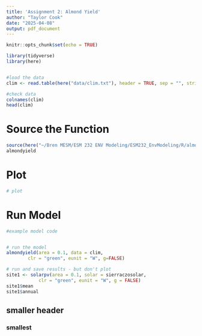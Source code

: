 ```yaml
---
title: 'Assignment 2: Almond Yield'
author: "Taylor Cook"
date: "2025-04-08"
output: pdf_document
---
```


```r
knitr::opts_chunk$set(echo = TRUE)

library(tidyverse)
library(here)


#load the data
clim <- read.table(here("data/clim.txt"), header = TRUE, sep = "", strip.white = TRUE)

#check data
colnames(clim)
head(clim)


```

# Source the Function

```r

source(here("~/Bren MESM/ESM 232 ENV Modeling/ESM232_EnvModeling/R/almondyield.R"))
almondyield

```

# Plot 

```r
# plot


```



# Run Model

```r
#example model code


# run the model
almondyield(area = 0.1, data = clim, 
        clr = "green", eunit = "W", g=FALSE)

# run and save results - but don't plot
site1 <- solarpv(area = 0.1, solar = sierraczosolar, 
            clr = "green", eunit = "W", g = FALSE)
site1$mean
site1$annual

```


## smaller header

### smallest
